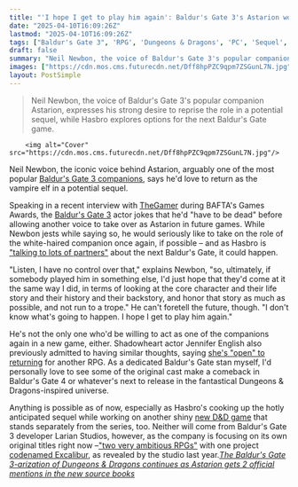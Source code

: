 ```yaml
---
title: "'I hope I get to play him again': Baldur's Gate 3's Astarion would love to play the RPG's beloved vampire in a sequel, joking he'd 'have to be dead' before being recast"
date: "2025-04-10T16:09:26Z"
lastmod: "2025-04-10T16:09:26Z"
tags: ["Baldur's Gate 3", 'RPG', 'Dungeons & Dragons', 'PC', 'Sequel', 'Voice Acting']
draft: false
summary: "Neil Newbon, the voice of Baldur's Gate 3's popular companion Astarion, expresses his strong desire to reprise the role in a potential sequel, while Hasbro explores options for the next Baldur's Gate game."
images: ["https://cdn.mos.cms.futurecdn.net/Dff8hpPZC9qpm7ZSGunL7N.jpg"]
layout: PostSimple
---
```

> Neil Newbon, the voice of Baldur's Gate 3's popular companion Astarion, expresses his strong desire to reprise the role in a potential sequel, while Hasbro explores options for the next Baldur's Gate game.


        <img alt="Cover" src="https://cdn.mos.cms.futurecdn.net/Dff8hpPZC9qpm7ZSGunL7N.jpg"/>
        
Neil Newbon, the iconic voice behind Astarion, arguably one of the most popular [<u>Baldur's Gate 3 companions</u>](https://www.gamesradar.com/baldurs-gate-3-companions-party/), says he'd love to return as the vampire elf in a potential sequel.

Speaking in a recent interview with [<u>TheGamer</u>](https://www.thegamer.com/bg3-actor-neil-newbon-astarion-actor-thoughts-on-recast-baldurs-gate-4/) during BAFTA's Games Awards, the [<u>Baldur's Gate 3</u>](https://www.gamesradar.com/baldurs-gate-3-guide/) actor jokes that he'd "have to be dead" before allowing another voice to take over as Astarion in future games. While Newbon jests while saying so, he would seriously like to take on the role of the white-haired companion once again, if possible – and as Hasbro is [<u>"talking to lots of partners"</u>](https://www.gamesradar.com/dandd-owner-hasbro-is-already-talking-to-lots-of-partners-about-the-next-baldurs-gate-game-and-hopes-its-not-another-25-years-before-it-comes-out/) about the next Baldur's Gate, it could happen.

"Listen, I have no control over that," explains Newbon, "so, ultimately, if somebody played him in something else, I'd just hope that they'd come at it the same way I did, in terms of looking at the core character and their life story and their history and their backstory, and honor that story as much as possible, and not run to a trope." He can't foretell the future, though. "I don't know what's going to happen. I hope I get to play him again."

He's not the only one who'd be willing to act as one of the companions again in a new game, either. Shadowheart actor Jennifer English also previously admitted to having similar thoughts, saying [<u>she's "open" to returning</u>](https://www.gamesradar.com/games/baldur-s-gate/baldurs-gate-3-actor-behind-beloved-companion-shadowheart-says-shes-open-to-returning-for-another-rpg-if-it-doesnt-turn-the-character-into-a-cartoon-version-of-her/) for another RPG. As a dedicated Baldur's Gate stan myself, I'd personally love to see some of the original cast make a comeback in Baldur's Gate 4 or whatever's next to release in the fantastical Dungeons & Dragons-inspired universe.

Anything is possible as of now, especially as Hasbro's cooking up the hotly anticipated sequel while working on another shiny [<u>new D&amp;D game</u>](https://www.gamesradar.com/games/baldur-s-gate/after-the-success-of-baldurs-gate-3-hasbro-has-a-new-dungeons-and-dragons-game-in-the-works-we-want-to-reach-fans-where-they-want-to-play/) that stands separately from the series, too. Neither will come from Baldur's Gate 3 developer Larian Studios, however, as the company is focusing on its own original titles right now –[<u>"two very ambitious RPGs"</u>](https://www.gamesradar.com/games/rpg/baldurs-gate-3-developer-is-gearing-up-for-its-two-very-ambitious-rpgs-by-opening-a-7th-studio-on-the-witcher-devs-territory/) with one project [<u>codenamed Excalibur</u>](https://www.gamesradar.com/games/rpg/baldurs-gate-3-studios-next-rpg-is-officially-codenamed-excalibur-but-even-its-director-doesnt-know-what-the-hell-it-is/), as revealed by the studio last year.[<u><em>The Baldur's Gate 3-arization of Dungeons &amp; Dragons continues as Astarion gets 2 official mentions in the new source books</em></u>](https://www.gamesradar.com/games/baldur-s-gate/the-baldurs-gate-3-arization-of-dungeons-and-dragons-continues-as-astarion-gets-2-official-mentions-in-the-new-source-books/)
        